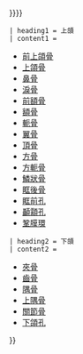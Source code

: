 {{Sidebar with collapsible lists
| name = 恐龍頭部骨骼
| pretitle = 
| title = 恐龍頭部骨骼
| image = [[File:Spinobones (Traditional Chinese ver).jpg|200px]]<br><small>[[埃及棘龍]]的頭骨示意圖</small>
| listtitlestyle = padding-bottom:0;
| contentclass = plainlist
| contentstyle = padding-top:0;
| expanded = {{{expanded|{{{selected|{{{1|}}}}}}}}}
 | heading1 = 上頜
 | content1 =
{{flatlist}}
* [[前上頜骨]]
* [[上颌骨|上頜骨]]
* [[鼻骨]]
* [[泪骨|淚骨]]
* [[前額骨]]
* [[额骨|額骨]]
* [[軛骨]]
* [[翼骨]]
* [[頂骨]]
* [[方骨]]
* [[方軛骨]]
* [[鱗狀骨]]
* [[眶後骨]]
* [[眶前孔]]
* [[顳顬孔]]
* [[鞏膜環]]
{{endflatlist}}
 | heading2 = 下頜
 | content2 =
{{flatlist}}
* [[夾骨]]
* [[齒骨]]
* [[隅骨]]
* [[上隅骨]]
* [[關節骨]]
* [[下頜孔]]
{{endflatlist}}
}}<noinclude>

</noinclude>